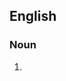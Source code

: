 {{also|pseudo-states}}

==English==

===Noun===
{{head|en|noun plural form}}

# {{plural of|pseudostate|lang=en}}